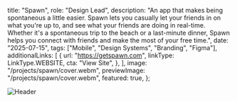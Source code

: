 
  title: "Spawn",
  role: "Design Lead",
  description:
    "An app that makes being spontaneous a little easier. Spawn lets you casually let your friends in on what you're up to, and see what your friends are doing in real-time. Whether it's a spontaneous trip to the beach or a last-minute dinner, Spawn helps you connect with friends and make the most of your free time.",
  date: "2025-07-15",
  tags: ["Mobile", "Design Systems", "Branding", "Figma"],
  additionalLinks: [
    {
      url: "https://getspawn.com",
      linkType: LinkType.WEBSITE,
      cta: "View Site",
    },
  ],
  image: "/projects/spawn/cover.webm",
  previewImage: "/projects/spawn/cover.webm",
  featured: true,
};

<div className="space-y-16 md:space-y-24">

<SectionColumns
  h1="MAKING PLANS IS HARD"
  h2="INTRODUCING SPAWN"
  body1="Coordinating plans with your friends can be frustrating, especially last minute. In your 20s especially, everyone is at different stages of their lives and it can be hard to find a single time to get together and create memories - the status quo becomes scrolling social media for hours instead of going out there and having fun."
  body2="Spawn started as a simple hackathon idea to build an app that helps you connect with others, spontaneously. We wanted to minimize those 'Hey, are you guys free on this day?' messages that get left on read for 24 hours, and ensure you never have to consider when2meet. Instead, we wanted a way to casually let your network know what you're up to, and give them the option to join in on the fun at their leisure."
/>

<div className="-mx-6 lg:-mx-24 w-screen h-48 md:h-64 lg:h-96 bg-clip-border">
  <Image
    src="/projects/spawn/ig-collage.png"
    width={2000}
    height={500}
    className="self-center w-full h-full object-cover"
    alt="Header"
  />
</div>

</div>
